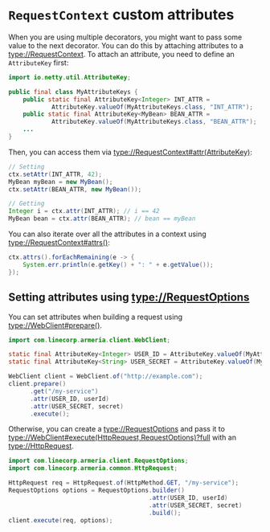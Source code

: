 # `RequestContext` custom attributes

When you are using multiple decorators, you might want to pass some value to the next decorator.
You can do this by attaching attributes to a <type://RequestContext>. To attach an attribute,
you need to define an `AttributeKey` first:

```java
import io.netty.util.AttributeKey;

public final class MyAttributeKeys {
    public static final AttributeKey<Integer> INT_ATTR =
            AttributeKey.valueOf(MyAttributeKeys.class, "INT_ATTR");
    public static final AttributeKey<MyBean> BEAN_ATTR =
            AttributeKey.valueOf(MyAttributeKeys.class, "BEAN_ATTR");
    ...
}
```

Then, you can access them via <type://RequestContext#attr(AttributeKey)>:

```java
// Setting
ctx.setAttr(INT_ATTR, 42);
MyBean myBean = new MyBean();
ctx.setAttr(BEAN_ATTR, new MyBean());

// Getting
Integer i = ctx.attr(INT_ATTR); // i == 42
MyBean bean = ctx.attr(BEAN_ATTR); // bean == myBean
```

You can also iterate over all the attributes in a context using <type://RequestContext#attrs()>:

```java
ctx.attrs().forEachRemaining(e -> {
    System.err.println(e.getKey() + ": " + e.getValue());
});
```

## Setting attributes using <type://RequestOptions>

You can set attributes when building a request using <type://WebClient#prepare()>.

```java
import com.linecorp.armeria.client.WebClient;

static final AttributeKey<Integer> USER_ID = AttributeKey.valueOf(MyAttributeKeys.class, "USER_ID");
static final AttributeKey<String> USER_SECRET = AttributeKey.valueOf(MyAttributeKeys.class, "USER_SECRET");

WebClient client = WebClient.of("http://example.com"); 
client.prepare()
      .get("/my-service")
      .attr(USER_ID, userId)
      .attr(USER_SECRET, secret)
      .execute();
```

Otherwise, you can create a <type://RequestOptions> and pass it
to <type://WebClient#execute(HttpRequest,RequestOptions)?full> with an <type://HttpRequest>.
```java
import com.linecorp.armeria.client.RequestOptions;
import com.linecorp.armeria.common.HttpRequest;

HttpRequest req = HttpRequest.of(HttpMethod.GET, "/my-service");
RequestOptions options = RequestOptions.builder()
                                       .attr(USER_ID, userId)
                                       .attr(USER_SECRET, secret)
                                       .build();
client.execute(req, options);
```
